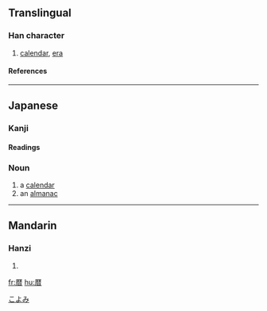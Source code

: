{{see|曆}}
==Translingual==

===Han character===
{{Han char|rn=72|rad=日|as=10|sn=14|four=|canj=一木木日 (MDDA)}}

# [[calendar]], [[era]]

====References====
{{Han ref|kx=0499.061|dkj=14111|hdz=10078.011|uh=66A6|ud=26278}}

----

==Japanese==

===Kanji===
{{ja-kanji|grade=c|rs=日10}}

====Readings====
{{ja-readings|on=|kun=[[れき]] (reki)}}

===Noun===
{{ja-noun|k|count=|hira=こよみ|kata=|rom=koyomi|kanji=|kyu=|shin=|hidx=}}

# a [[calendar]]
# an [[almanac]]

[[Category:1000_Japanese_basic_words|こよみ]]

----

==Mandarin==

===Hanzi===
{{cmn-hanzi|pin=[[lì]] ([[li4]])|wg=li<sup>4</sup>}}

# {{defn|Mandarin}}

[[fr:暦]]
[[hu:暦]]